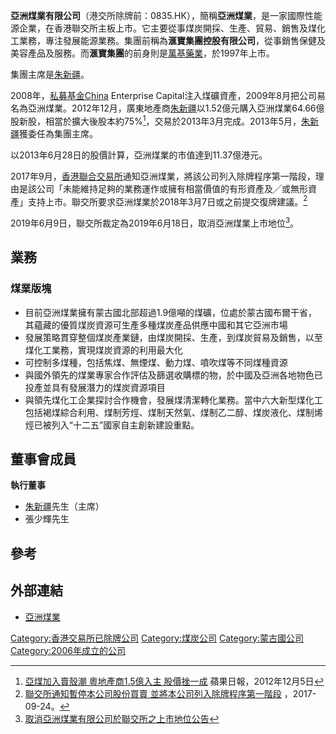 '''亞洲煤業有限公司'''（港交所除牌前：0835.HK），簡稱'''亞洲煤業'''，是一家國際性能源企業，在香港聯交所主板上市。它主要從事煤炭開採、生產、貿易、銷售及煤化工業務，專注發展能源業務。集團前稱為'''滙寶集團控股有限公司 '''，從事銷售保健及美容產品及服務。而'''滙寶集團'''的前身則是[[萬基藥業|萬基藥業]]，於1997年上市。

集團主席是[[朱新疆|朱新疆]]。

2008年，[[私募基金|私募基金]]China Enterprise Capital注入煤礦資產，2009年8月把公司易名為亞洲煤業。2012年12月，廣東地產商[[朱新疆|朱新疆]]以1.52億元購入亞洲煤業64.66億股新股，相當於擴大後股本約75%<ref>[http://hk.apple.nextmedia.com/financeestate/art/20121205/18090732 亞煤加入賣殼潮 粵地產商1.5億入主 股價挫一成] {{Wayback|url=http://hk.apple.nextmedia.com/financeestate/art/20121205/18090732 |date=20160304134945 }} 蘋果日報，2012年12月5日</ref>，交易於2013年3月完成。2013年5月，[[朱新疆|朱新疆]]獲委任為集團主席。

以2013年6月28日的股價計算，亞洲煤業的市值達到11.37億港元。

2017年9月，[[香港聯合交易所|香港聯合交易所]]通知亞洲煤業，將該公司列入除牌程序第一階段，理由是該公司「未能維持足夠的業務運作或擁有相當價值的有形資產及╱或無形資產」支持上市。聯交所要求亞洲煤業於2018年3月7日或之前提交復牌建議。<ref>[http://www.hkexnews.hk/listedco/listconews/SEHK/2017/0924/LTN20170924010_C.pdf 聯交所通知暫停本公司股份買賣 並將本公司列入除牌程序第一階段] {{Wayback|url=http://www.hkexnews.hk/listedco/listconews/SEHK/2017/0924/LTN20170924010_C.pdf |date=20170928103138 }}，2017-09-24。</ref>

2019年6月9日，聯交所裁定為2019年6月18日，取消亞洲煤業上市地位<REF>[http://www3.hkexnews.hk/listedco/listconews/sehk/2019/0611/LTN20190611750_C.pdf 取消亞洲煤業有限公司於聯交所之上市地位公告]</REF>。

== 業務 ==
=== 煤業版塊 ===
	
* 目前亞洲煤業擁有蒙古國北部超過1.9億噸的煤礦，位處於蒙古國布爾干省，其蘊藏的優質煤炭資源可生產多種煤炭產品供應中國和其它亞洲市場
* 發展策略貫穿整個煤炭產業鏈，由煤炭開採、生產，到煤炭貿易及銷售，以至煤化工業務，實現煤炭資源的利用最大化
* 可控制多煤種，包括焦煤、無煙煤、動力煤、噴吹煤等不同煤種資源
* 與國外領先的煤業專家合作評估及篩選收購標的物，於中國及亞洲各地物色已投產並具有發展潛力的煤炭資源項目
* 與領先煤化工企業探討合作機會，發展煤清潔轉化業務。當中六大新型煤化工包括褐煤綜合利用、煤制芳烴、煤制天然氣、煤制乙二醇、煤炭液化、煤制烯烴已被列入“十二五”國家自主創新建設重點。

==董事會成員==

'''執行董事'''
* [[朱新疆|朱新疆]]先生（主席）
* 張少輝先生

== 參考 ==
{{reflist}}
== 外部連結 ==
*[https://web.archive.org/web/20110817103808/http://www.irasia.com/listco/hk/asiacoal/ 亞洲煤業]

[[Category:香港交易所已除牌公司|Category:香港交易所已除牌公司]]
[[Category:煤炭公司|Category:煤炭公司]]
[[Category:蒙古國公司|Category:蒙古國公司]]
[[Category:2006年成立的公司|Category:2006年成立的公司]]